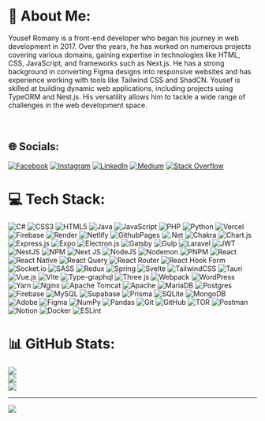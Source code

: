 # 💫 About Me:
Yousef Romany is a front-end developer who began his journey in web development in 2017. Over the years, he has worked on numerous projects covering various domains, gaining expertise in technologies like HTML, CSS, JavaScript, and frameworks such as Next.js. He has a strong background in converting Figma designs into responsive websites and has experience working with tools like Tailwind CSS and ShadCN. Yousef is skilled at building dynamic web applications, including projects using TypeORM and Nest.js. His versatility allows him to tackle a wide range of challenges in the web development space.<br><br><br>
## 🌐 Socials:
[![Facebook](https://img.shields.io/badge/Facebook-%231877F2.svg?logo=Facebook&logoColor=white)](https://facebook.com/yuosef.frahat) [![Instagram](https://img.shields.io/badge/Instagram-%23E4405F.svg?logo=Instagram&logoColor=white)](https://www.instagram.com/youseeffarahat/) [![LinkedIn](https://img.shields.io/badge/LinkedIn-%230077B5.svg?logo=linkedin&logoColor=white)](https://linkedin.com/in/yousef-romany-09a2a5233) [![Medium](https://img.shields.io/badge/Medium-12100E?logo=medium&logoColor=white)](https://medium.com/@@yousefromany527) [![Stack Overflow](https://img.shields.io/badge/-Stackoverflow-FE7A16?logo=stack-overflow&logoColor=white)](https://stackoverflow.com/users/16506699) 

# 💻 Tech Stack:
![C#](https://img.shields.io/badge/c%23-%23239120.svg?style=for-the-badge&logo=csharp&logoColor=white) ![CSS3](https://img.shields.io/badge/css3-%231572B6.svg?style=for-the-badge&logo=css3&logoColor=white) ![HTML5](https://img.shields.io/badge/html5-%23E34F26.svg?style=for-the-badge&logo=html5&logoColor=white) ![Java](https://img.shields.io/badge/java-%23ED8B00.svg?style=for-the-badge&logo=openjdk&logoColor=white) ![JavaScript](https://img.shields.io/badge/javascript-%23323330.svg?style=for-the-badge&logo=javascript&logoColor=%23F7DF1E) ![PHP](https://img.shields.io/badge/php-%23777BB4.svg?style=for-the-badge&logo=php&logoColor=white) ![Python](https://img.shields.io/badge/python-3670A0?style=for-the-badge&logo=python&logoColor=ffdd54) ![Vercel](https://img.shields.io/badge/vercel-%23000000.svg?style=for-the-badge&logo=vercel&logoColor=white) ![Firebase](https://img.shields.io/badge/firebase-%23039BE5.svg?style=for-the-badge&logo=firebase) ![Render](https://img.shields.io/badge/Render-%46E3B7.svg?style=for-the-badge&logo=render&logoColor=white) ![Netlify](https://img.shields.io/badge/netlify-%23000000.svg?style=for-the-badge&logo=netlify&logoColor=#00C7B7) ![GithubPages](https://img.shields.io/badge/github%20pages-121013?style=for-the-badge&logo=github&logoColor=white) ![.Net](https://img.shields.io/badge/.NET-5C2D91?style=for-the-badge&logo=.net&logoColor=white) ![Chakra](https://img.shields.io/badge/chakra-%234ED1C5.svg?style=for-the-badge&logo=chakraui&logoColor=white) ![Chart.js](https://img.shields.io/badge/chart.js-F5788D.svg?style=for-the-badge&logo=chart.js&logoColor=white) ![Express.js](https://img.shields.io/badge/express.js-%23404d59.svg?style=for-the-badge&logo=express&logoColor=%2361DAFB) ![Expo](https://img.shields.io/badge/expo-1C1E24?style=for-the-badge&logo=expo&logoColor=#D04A37) ![Electron.js](https://img.shields.io/badge/Electron-191970?style=for-the-badge&logo=Electron&logoColor=white) ![Gatsby](https://img.shields.io/badge/Gatsby-%23663399.svg?style=for-the-badge&logo=gatsby&logoColor=white) ![Gulp](https://img.shields.io/badge/GULP-%23CF4647.svg?style=for-the-badge&logo=gulp&logoColor=white) ![Laravel](https://img.shields.io/badge/laravel-%23FF2D20.svg?style=for-the-badge&logo=laravel&logoColor=white) ![JWT](https://img.shields.io/badge/JWT-black?style=for-the-badge&logo=JSON%20web%20tokens) ![NestJS](https://img.shields.io/badge/nestjs-%23E0234E.svg?style=for-the-badge&logo=nestjs&logoColor=white) ![NPM](https://img.shields.io/badge/NPM-%23CB3837.svg?style=for-the-badge&logo=npm&logoColor=white) ![Next JS](https://img.shields.io/badge/Next-black?style=for-the-badge&logo=next.js&logoColor=white) ![NodeJS](https://img.shields.io/badge/node.js-6DA55F?style=for-the-badge&logo=node.js&logoColor=white) ![Nodemon](https://img.shields.io/badge/NODEMON-%23323330.svg?style=for-the-badge&logo=nodemon&logoColor=%BBDEAD) ![PNPM](https://img.shields.io/badge/pnpm-%234a4a4a.svg?style=for-the-badge&logo=pnpm&logoColor=f69220) ![React](https://img.shields.io/badge/react-%2320232a.svg?style=for-the-badge&logo=react&logoColor=%2361DAFB) ![React Native](https://img.shields.io/badge/react_native-%2320232a.svg?style=for-the-badge&logo=react&logoColor=%2361DAFB) ![React Query](https://img.shields.io/badge/-React%20Query-FF4154?style=for-the-badge&logo=react%20query&logoColor=white) ![React Router](https://img.shields.io/badge/React_Router-CA4245?style=for-the-badge&logo=react-router&logoColor=white) ![React Hook Form](https://img.shields.io/badge/React%20Hook%20Form-%23EC5990.svg?style=for-the-badge&logo=reacthookform&logoColor=white) ![Socket.io](https://img.shields.io/badge/Socket.io-black?style=for-the-badge&logo=socket.io&badgeColor=010101) ![SASS](https://img.shields.io/badge/SASS-hotpink.svg?style=for-the-badge&logo=SASS&logoColor=white) ![Redux](https://img.shields.io/badge/redux-%23593d88.svg?style=for-the-badge&logo=redux&logoColor=white) ![Spring](https://img.shields.io/badge/spring-%236DB33F.svg?style=for-the-badge&logo=spring&logoColor=white) ![Svelte](https://img.shields.io/badge/svelte-%23f1413d.svg?style=for-the-badge&logo=svelte&logoColor=white) ![TailwindCSS](https://img.shields.io/badge/tailwindcss-%2338B2AC.svg?style=for-the-badge&logo=tailwind-css&logoColor=white) ![Tauri](https://img.shields.io/badge/tauri-%2324C8DB.svg?style=for-the-badge&logo=tauri&logoColor=%23FFFFFF) ![Vue.js](https://img.shields.io/badge/vue.js-%2335495e.svg?style=for-the-badge&logo=vuedotjs&logoColor=%234FC08D) ![Vite](https://img.shields.io/badge/vite-%23646CFF.svg?style=for-the-badge&logo=vite&logoColor=white) ![Type-graphql](https://img.shields.io/badge/-TypeGraphQL-%23C04392?style=for-the-badge) ![Three js](https://img.shields.io/badge/threejs-black?style=for-the-badge&logo=three.js&logoColor=white) ![Webpack](https://img.shields.io/badge/webpack-%238DD6F9.svg?style=for-the-badge&logo=webpack&logoColor=black) ![WordPress](https://img.shields.io/badge/WordPress-%23117AC9.svg?style=for-the-badge&logo=WordPress&logoColor=white) ![Yarn](https://img.shields.io/badge/yarn-%232C8EBB.svg?style=for-the-badge&logo=yarn&logoColor=white) ![Nginx](https://img.shields.io/badge/nginx-%23009639.svg?style=for-the-badge&logo=nginx&logoColor=white) ![Apache Tomcat](https://img.shields.io/badge/apache%20tomcat-%23F8DC75.svg?style=for-the-badge&logo=apache-tomcat&logoColor=black) ![Apache](https://img.shields.io/badge/apache-%23D42029.svg?style=for-the-badge&logo=apache&logoColor=white) ![MariaDB](https://img.shields.io/badge/MariaDB-003545?style=for-the-badge&logo=mariadb&logoColor=white) ![Postgres](https://img.shields.io/badge/postgres-%23316192.svg?style=for-the-badge&logo=postgresql&logoColor=white) ![Firebase](https://img.shields.io/badge/firebase-a08021?style=for-the-badge&logo=firebase&logoColor=ffcd34) ![MySQL](https://img.shields.io/badge/mysql-4479A1.svg?style=for-the-badge&logo=mysql&logoColor=white) ![Supabase](https://img.shields.io/badge/Supabase-3ECF8E?style=for-the-badge&logo=supabase&logoColor=white) ![Prisma](https://img.shields.io/badge/Prisma-3982CE?style=for-the-badge&logo=Prisma&logoColor=white) ![SQLite](https://img.shields.io/badge/sqlite-%2307405e.svg?style=for-the-badge&logo=sqlite&logoColor=white) ![MongoDB](https://img.shields.io/badge/MongoDB-%234ea94b.svg?style=for-the-badge&logo=mongodb&logoColor=white) ![Adobe](https://img.shields.io/badge/adobe-%23FF0000.svg?style=for-the-badge&logo=adobe&logoColor=white) ![Figma](https://img.shields.io/badge/figma-%23F24E1E.svg?style=for-the-badge&logo=figma&logoColor=white) ![NumPy](https://img.shields.io/badge/numpy-%23013243.svg?style=for-the-badge&logo=numpy&logoColor=white) ![Pandas](https://img.shields.io/badge/pandas-%23150458.svg?style=for-the-badge&logo=pandas&logoColor=white) ![Git](https://img.shields.io/badge/git-%23F05033.svg?style=for-the-badge&logo=git&logoColor=white) ![GitHub](https://img.shields.io/badge/github-%23121011.svg?style=for-the-badge&logo=github&logoColor=white) ![TOR](https://img.shields.io/badge/tor-%237E4798.svg?style=for-the-badge&logo=tor-project&logoColor=white) ![Postman](https://img.shields.io/badge/Postman-FF6C37?style=for-the-badge&logo=postman&logoColor=white) ![Notion](https://img.shields.io/badge/Notion-%23000000.svg?style=for-the-badge&logo=notion&logoColor=white) ![Docker](https://img.shields.io/badge/docker-%230db7ed.svg?style=for-the-badge&logo=docker&logoColor=white) ![ESLint](https://img.shields.io/badge/ESLint-4B3263?style=for-the-badge&logo=eslint&logoColor=white)
# 📊 GitHub Stats:
![](https://github-readme-stats.vercel.app/api?username=yousef-romany&theme=dark&hide_border=false&include_all_commits=false&count_private=false)<br/>
![](https://github-readme-streak-stats.herokuapp.com/?user=yousef-romany&theme=dark&hide_border=false)<br/>
![](https://github-readme-stats.vercel.app/api/top-langs/?username=yousef-romany&theme=dark&hide_border=false&include_all_commits=false&count_private=false&layout=compact)

---
[![](https://visitcount.itsvg.in/api?id=yousef-romany&icon=0&color=0)](https://visitcount.itsvg.in)

<!-- Proudly created with GPRM ( https://gprm.itsvg.in ) -->
